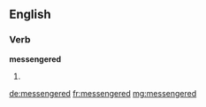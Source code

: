 ==English==

===Verb===
'''messengered'''

# {{en-past of|messenger}}

[[de:messengered]]
[[fr:messengered]]
[[mg:messengered]]